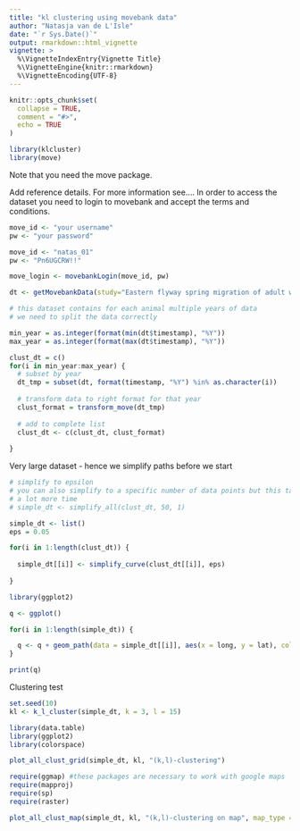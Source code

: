 ```yaml
---
title: "kl clustering using movebank data"
author: "Natasja van de L'Isle"
date: "`r Sys.Date()`"
output: rmarkdown::html_vignette
vignette: >
  %\VignetteIndexEntry{Vignette Title}
  %\VignetteEngine{knitr::rmarkdown}
  %\VignetteEncoding{UTF-8}
---
```


```r
knitr::opts_chunk$set(
  collapse = TRUE,
  comment = "#>",
  echo = TRUE
)

library(klcluster)
library(move)
```

Note that you need the move package.

Add reference details. For more information see....
In order to access the dataset you need to login to movebank and accept the
terms and conditions.

```r
move_id <- "your username"
pw <- "your password"
```


```r
move_id <- "natas_01"
pw <- "Pn6UGCRW!!"
```

```r

move_login <- movebankLogin(move_id, pw)

dt <- getMovebankData(study="Eastern flyway spring migration of adult white storks (data from Rotics et al. 2018)",login=move_login)

# this dataset contains for each animal multiple years of data
# we need to split the data correctly

min_year = as.integer(format(min(dt$timestamp), "%Y"))
max_year = as.integer(format(max(dt$timestamp), "%Y"))

clust_dt = c()
for(i in min_year:max_year) {
  # subset by year
  dt_tmp = subset(dt, format(timestamp, "%Y") %in% as.character(i))
  
  # transform data to right format for that year
  clust_format = transform_move(dt_tmp)
  
  # add to complete list
  clust_dt <- c(clust_dt, clust_format)
  
}

```


Very large dataset - hence we simplify paths before we start
```r
# simplify to epsilon
# you can also simplify to a specific number of data points but this takes 
# a lot more time
# simple_dt <- simplify_all(clust_dt, 50, 1)

simple_dt <- list()
eps = 0.05

for(i in 1:length(clust_dt)) {
  
  simple_dt[[i]] <- simplify_curve(clust_dt[[i]], eps)
  
}

library(ggplot2)

q <- ggplot()

for(i in 1:length(simple_dt)) {

  q <- q + geom_path(data = simple_dt[[i]], aes(x = long, y = lat), col = "grey")
}

print(q)

```

Clustering test

```r
set.seed(10)
kl <- k_l_cluster(simple_dt, k = 3, l = 15)

```

```r
library(data.table)
library(ggplot2)
library(colorspace)
```

```r
plot_all_clust_grid(simple_dt, kl, "(k,l)-clustering")

```

```r
require(ggmap) #these packages are necessary to work with google maps
require(mapproj)
require(sp)
require(raster)
```

```r
plot_all_clust_map(simple_dt, kl, "(k,l)-clustering on map", map_type = "terrain", zoom_ggmap = 5)
```
